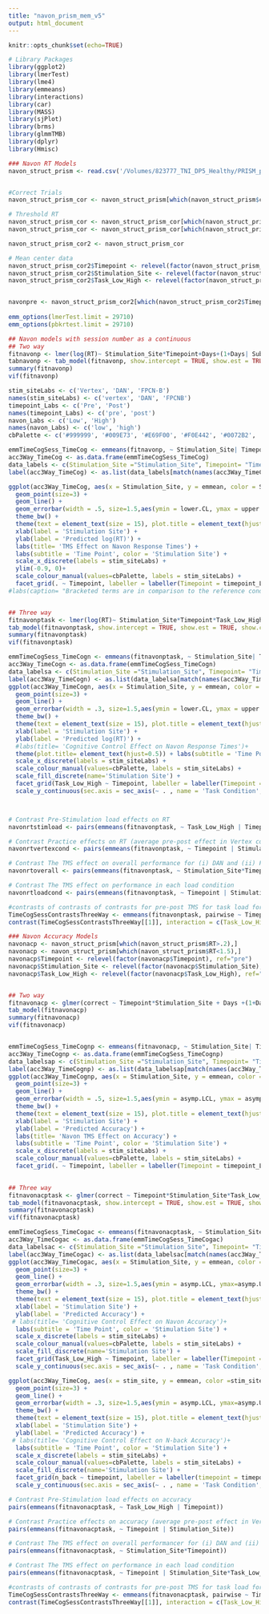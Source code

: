 ---
title: "navon_prism_mem_v5"
output: html_document
---


```{r Setup, include=FALSE}
knitr::opts_chunk$set(echo=TRUE)
```

```{r, fig.width=7.5, fig.height=5}

# Library Packages
library(ggplot2)
library(lmerTest)
library(lme4)
library(emmeans)
library(interactions)
library(car)
library(MASS)
library(sjPlot)
library(brms)
library(glmmTMB)
library(dplyr)
library(Hmisc)

### Navon RT Models
navon_struct_prism <- read.csv('/Volumes/823777_TNI_DP5_Healthy/PRISM_pilot/Navon_Behavioral_LongFormat_PRISM_final_x4_z_day.csv',fileEncoding="UTF-8-BOM")


#Correct Trials
navon_struct_prism_cor <- navon_struct_prism[which(navon_struct_prism$correct=='1'),] 

# Threshold RT
navon_struct_prism_cor <- navon_struct_prism_cor[which(navon_struct_prism_cor$RT>.2),]
navon_struct_prism_cor <- navon_struct_prism_cor[which(navon_struct_prism_cor$RT<1.5),]

navon_struct_prism_cor2 <- navon_struct_prism_cor

# Mean center data
navon_struct_prism_cor2$Timepoint <- relevel(factor(navon_struct_prism_cor2$Timepoint), ref="pre")
navon_struct_prism_cor2$Stimulation_Site <- relevel(factor(navon_struct_prism_cor2$Stimulation_Site), ref="Vertex")
navon_struct_prism_cor2$Task_Low_High <- relevel(factor(navon_struct_prism_cor2$Task_Low_High), ref="low")


navonpre <- navon_struct_prism_cor2[which(navon_struct_prism_cor2$Timepoint == "pre"),]
 
emm_options(lmerTest.limit = 29710)
emm_options(pbkrtest.limit = 29710)

## Navon models with session number as a continuous
## Two way
fitnavonp <- lmer(log(RT)~ Stimulation_Site*Timepoint+Days+(1+Days| Subj:Timepoint), data=navon_struct_prism_cor2, control=lmerControl(optimizer="bobyqa",optCtrl=list(maxfun=100000)), REML=F)
tabnavonp <- tab_model(fitnavonp, show.intercept = TRUE, show.est = TRUE, show.ci = FALSE, show.se = TRUE, show.stat = TRUE, show.p = TRUE, string.se = "SE",string.stat= "t-value", pred.labels = c('Intercept', 'Stimulation Site [DAN]', 'Stimulation Site [FPCN-B]', 'Timepoint [Post]', 'Days', 'Stimulation Site [DAN] * Timepoint [Post]', 'Stimulation Site [FPCN-B] * Timepoint [Post]'))
summary(fitnavonp)
vif(fitnavonp)

stim_siteLabs <- c('Vertex', 'DAN', 'FPCN-B')
names(stim_siteLabs) <- c('vertex', 'DAN', 'FPCNB')
timepoint_Labs <- c('Pre', 'Post')
names(timepoint_Labs) <- c('pre', 'post')
navon_Labs <- c('Low', 'High')
names(navon_Labs) <- c('low', 'high')
cbPalette <- c('#999999', '#009E73', '#E69F00', '#F0E442', '#0072B2', '#D55E00', '#CC79A7')

emmTimeCogSess_TimeCog <- emmeans(fitnavonp, ~ Stimulation_Site| Timepoint, param = 'logk')
acc3Way_TimeCog <- as.data.frame(emmTimeCogSess_TimeCog)
data_labels <- c(Stimulation_Site ="Stimulation_Site", Timepoint= "Timepoint", emmean = "emmean", SE="SE", df="df",lower.CL="lower.CL", upper.CL="upper.CL")
label(acc3Way_TimeCog) <- as.list(data_labels[match(names(acc3Way_TimeCog),names(data_labels))])

ggplot(acc3Way_TimeCog, aes(x = Stimulation_Site, y = emmean, color = Stimulation_Site)) +
  geom_point(size=3) +
  geom_line() +
  geom_errorbar(width = .5, size=1.5,aes(ymin = lower.CL, ymax = upper.CL)) +
  theme_bw() +
  theme(text = element_text(size = 15), plot.title = element_text(hjust = .5, margin = margin(b = 15)), plot.subtitle = element_text(hjust = .5), strip.background = element_blank(), axis.title.x = element_text(margin = margin(t = 10)), axis.title.y = element_text(margin = margin(r = 20))) +
  xlab(label = 'Stimulation Site') +
  ylab(label = 'Predicted log(RT)') +
  labs(title= 'TMS Effect on Navon Response Times') +
  labs(subtitle = 'Time Point', color = 'Stimulation Site') +
  scale_x_discrete(labels = stim_siteLabs) +
  ylim(-0.9, 0)+
  scale_colour_manual(values=cbPalette, labels = stim_siteLabs) +
  facet_grid(. ~ Timepoint, labeller = labeller(Timepoint = timepoint_Labs))
#labs(caption= "Bracketed terms are in comparison to the reference conditions. Stimulation Site in reference to Vertex. Timepoint in reference to Pre. Task Condition in reference to low.")


## Three way 
fitnavonptask <- lmer(log(RT)~ Stimulation_Site*Timepoint*Task_Low_High+ Days + (1 + Days|Subj:Timepoint), data=navon_struct_prism_cor2, control=lmerControl(optimizer="bobyqa",optCtrl=list(maxfun=100000)),REML=F)
tab_model(fitnavonptask, show.intercept = TRUE, show.est = TRUE, show.ci = FALSE, show.se = TRUE, show.p = TRUE, string.se = "SE", pred.labels = c('Intercept', 'Stimulation Site [DAN]', 'Stimulation Site [FPCN-B]', 'Timepoint [Post]', 'Task Condition [High]', 'Days', 'Stimulation Site [DAN] * Timepoint [Post]', 'Stimulation Site [FPCN-B] * Timepoint [Post]', 'Stimulation Site [DAN] * Task Condition [High]', 'Stimulation Site [FPCN-B] * Task Condition [High]', 'Timepoint [Post] * Task Condition [High]', 'Stimulation Site [DAN] * Timepoint [Post] * Task Condition [High]', 'Stimulation Site [FPCN-B] * Timepoint [Post] * Task Condition [High]'))
summary(fitnavonptask)
vif(fitnavonptask)

emmTimeCogSess_TimeCogn <- emmeans(fitnavonptask, ~ Stimulation_Site| Timepoint * Task_Low_High, param = 'logk')
acc3Way_TimeCogn <- as.data.frame(emmTimeCogSess_TimeCogn)
data_labelsa <- c(Stimulation_Site ="Stimulation_Site", Timepoint= "Timepoint", emmean = "emmean", SE="SE", df="df",lower.CL="lower.CL", upper.CL="upper.CL")
label(acc3Way_TimeCogn) <- as.list(data_labelsa[match(names(acc3Way_TimeCogn),names(data_labelsa))])
ggplot(acc3Way_TimeCogn, aes(x = Stimulation_Site, y = emmean, color = Stimulation_Site)) +
  geom_point(size=3) +
  geom_line() +
  geom_errorbar(width = .3, size=1.5,aes(ymin = lower.CL, ymax = upper.CL)) +
  theme_bw() +
  theme(text = element_text(size = 15), plot.title = element_text(hjust = .5, margin = margin(b = 15)), plot.subtitle = element_text(hjust = .5), strip.background = element_blank(), axis.title.x = element_text(margin = margin(t = 10)), axis.title.y = element_text(margin = margin(r = 20))) +
  xlab(label = 'Stimulation Site') +
  ylab(label = 'Predicted log(RT)') +
  #labs(title= 'Cognitive Control Effect on Navon Response Times')+
  theme(plot.title= element_text(hjust=0.5)) + labs(subtitle = 'Time Point', color = 'Stimulation Site') +
  scale_x_discrete(labels = stim_siteLabs) +
  scale_colour_manual(values=cbPalette, labels = stim_siteLabs) +
  scale_fill_discrete(name='Stimulation Site') +
  facet_grid(Task_Low_High ~ Timepoint, labeller = labeller(Timepoint = timepoint_Labs,Task_Low_High = navon_Labs)) +
  scale_y_continuous(sec.axis = sec_axis(~ . , name = 'Task Condition', breaks = NULL, labels = navon_Labs)) 



# Contrast Pre-Stimulation load effects on RT
navonrtstimload <- pairs(emmeans(fitnavonptask, ~ Task_Low_High | Timepoint))

# Contrast Practice effects on RT (average pre-post effect in Vertex condition)
navonrtvertexcond <- pairs(emmeans(fitnavonptask, ~ Timepoint | Stimulation_Site, ))

# Contrast The TMS effect on overall performance for (i) DAN and (ii) FPCN-B relative to (iii) Vertex for RT
navonrtoverall <- pairs(emmeans(fitnavonptask, ~ Stimulation_Site*Timepoint))

# Contrast The TMS effect on performance in each load condition
navonrtloadcond <- pairs(emmeans(fitnavonptask, ~ Timepoint | Stimulation_Site*Task_Low_High))

#contrasts of contrasts of contrasts for pre-post TMS for task load for stimulation site
TimeCogSessContrastsThreeWay <- emmeans(fitnavonptask, pairwise ~ Timepoint* Stimulation_Site * Task_Low_High, param = 'logk')
contrast(TimeCogSessContrastsThreeWay[[1]], interaction = c(Task_Low_High = 'revpairwise'))

### Navon Accuracy Models
navonacp <- navon_struct_prism[which(navon_struct_prism$RT>.2),]
navonacp <- navon_struct_prism[which(navon_struct_prism$RT<1.5),]
navonacp$Timepoint <- relevel(factor(navonacp$Timepoint), ref="pre")
navonacp$Stimulation_Site <- relevel(factor(navonacp$Stimulation_Site), ref="Vertex")
navonacp$Task_Low_High <- relevel(factor(navonacp$Task_Low_High), ref="low")


## Two way 
fitnavonacp <- glmer(correct ~ Timepoint*Stimulation_Site + Days +(1+Days| Subj:Timepoint), family="binomial", data=navonacp)
tab_model(fitnavonacp)
summary(fitnavonacp)
vif(fitnavonacp)


emmTimeCogSess_TimeCognp <- emmeans(fitnavonacp, ~ Stimulation_Site| Timepoint, param = 'logk')
acc3Way_TimeCognp <- as.data.frame(emmTimeCogSess_TimeCognp)
data_labelsap <- c(Stimulation_Site ="Stimulation_Site", Timepoint= "Timepoint", emmean = "emmean", SE="SE", df="df",asymp.LCL="asymp.LCL", asymp.UCL="asymp.UCL")
label(acc3Way_TimeCognp) <- as.list(data_labelsap[match(names(acc3Way_TimeCognp),names(data_labelsap))])
ggplot(acc3Way_TimeCognp, aes(x = Stimulation_Site, y = emmean, color = Stimulation_Site)) +
  geom_point(size=3) +
  geom_line() +
  geom_errorbar(width = .5, size=1.5,aes(ymin = asymp.LCL, ymax = asymp.UCL)) +
  theme_bw() +
  theme(text = element_text(size = 15), plot.title = element_text(hjust = .5, margin = margin(b = 15)), plot.subtitle = element_text(hjust = .5), strip.background = element_blank(), axis.title.x = element_text(margin = margin(t = 10)), axis.title.y = element_text(margin = margin(r = 20))) +
  xlab(label = 'Stimulation Site') +
  ylab(label = 'Predicted Accuracy') +
  labs(title= 'Navon TMS Effect on Accuracy') +
  labs(subtitle = 'Time Point', color = 'Stimulation Site') +
  scale_x_discrete(labels = stim_siteLabs) +
  scale_colour_manual(values=cbPalette, labels = stim_siteLabs) +
  facet_grid(. ~ Timepoint, labeller = labeller(Timepoint = timepoint_Labs)) 
  

## Three way 
fitnavonacptask <- glmer(correct ~ Timepoint*Stimulation_Site*Task_Low_High + Days + (1 + Days| Subj:Timepoint), family="binomial", data=navonacp,control=glmerControl(optimizer="bobyqa",optCtrl=list(maxfun=100000)))
tab_model(fitnavonacptask, show.intercept = TRUE, show.est = TRUE, show.ci = FALSE, show.se = TRUE, show.p = TRUE, string.se = "SE", pred.labels = c('Intercept', 'Stimulation Site [DAN]', 'Stimulation Site [FPCN-B]', 'Timepoint [Post]', 'Task Condition [High]', 'Days', 'Stimulation Site [DAN] * Timepoint [Post]', 'Stimulation Site [FPCN-B] * Timepoint [Post]', 'Stimulation Site [DAN] * Task Condition [High]', 'Stimulation Site [FPCN-B] * Task Condition [High]', 'Timepoint [Post] * Task Condition [High]', 'Stimulation Site [DAN] * Timepoint [Post] * Task Condition [High]', 'Stimulation Site [FPCN-B] * Timepoint [Post] * Task Condition [High]'))
summary(fitnavonacptask)
vif(fitnavonacptask)

emmTimeCogSess_TimeCogac <- emmeans(fitnavonacptask, ~ Stimulation_Site| Timepoint * Task_Low_High, param = 'logk')
acc3Way_TimeCogac <- as.data.frame(emmTimeCogSess_TimeCogac)
data_labelsac <- c(Stimulation_Site ="Stimulation_Site", Timepoint= "Timepoint", emmean = "emmean", SE="SE", df="df",asymp.LCL="asymp.LCL", asymp.UCL="asymp.UCL")
label(acc3Way_TimeCogac) <- as.list(data_labelsac[match(names(acc3Way_TimeCogac),names(data_labelsac))])
ggplot(acc3Way_TimeCogac, aes(x = Stimulation_Site, y = emmean, color = Stimulation_Site)) +
  geom_point(size=3) +
  geom_line() +
  geom_errorbar(width = .3, size=1.5,aes(ymin = asymp.LCL, ymax=asymp.UCL)) +
  theme_bw() +
  theme(text = element_text(size = 15), plot.title = element_text(hjust = .5, margin = margin(b = 15)), plot.subtitle = element_text(hjust = .5), strip.background = element_blank(), axis.title.x = element_text(margin = margin(t = 10)), axis.title.y = element_text(margin = margin(r = 20))) +
  xlab(label = 'Stimulation Site') +
  ylab(label = 'Predicted Accuracy') +
 # labs(title= 'Cognitive Control Effect on Navon Accuracy')+
  labs(subtitle = 'Time Point', color = 'Stimulation Site') +
  scale_x_discrete(labels = stim_siteLabs) +
  scale_colour_manual(values=cbPalette, labels = stim_siteLabs) +
  scale_fill_discrete(name='Stimulation Site') +
  facet_grid(Task_Low_High ~ Timepoint, labeller = labeller(Timepoint = timepoint_Labs,Task_Low_High = navon_Labs)) +
  scale_y_continuous(sec.axis = sec_axis(~ . , name = 'Task Condition', breaks = NULL, labels = navon_Labs))

ggplot(acc3Way_TimeCog, aes(x = stim_site, y = emmean, color =stim_site)) +
  geom_point(size=3) +
  geom_line() +
  geom_errorbar(width = .3, size=1.5,aes(ymin = asymp.LCL, ymax=asymp.UCL)) +
  theme_bw() +
  theme(text = element_text(size = 15), plot.title = element_text(hjust = .5, margin = margin(b = 15)), plot.subtitle = element_text(hjust = .5), strip.background = element_blank(), axis.title.x = element_text(margin = margin(t = 10)), axis.title.y = element_text(margin = margin(r = 20))) +
  xlab(label = 'Stimulation Site') +
  ylab(label = 'Predicted Accuracy') +
 # labs(title= 'Cognitive Control Effect on N-back Accuracy')+
  labs(subtitle = 'Time Point', color = 'Stimulation Site') +
  scale_x_discrete(labels = stim_siteLabs) +
  scale_colour_manual(values=cbPalette, labels = stim_siteLabs) +
  scale_fill_discrete(name='Stimulation Site') +
  facet_grid(n_back ~ timepoint, labeller = labeller(timepoint = timepoint_Labs,n_back = nBack_Labs)) +
  scale_y_continuous(sec.axis = sec_axis(~ . , name = 'Task Condition', breaks = NULL, labels = nBack_Labs))

# Contrast Pre-Stimulation load effects on accuracy
pairs(emmeans(fitnavonacptask, ~ Task_Low_High | Timepoint))

# Contrast Practice effects on accuracy (average pre-post effect in Vertex condition)
pairs(emmeans(fitnavonacptask, ~ Timepoint | Stimulation_Site))

# Contrast The TMS effect on overall performancer for (i) DAN and (ii) FPCN-B relative to (iii) Vertex for accuracy
pairs(emmeans(fitnavonacptask, ~ Stimulation_Site*Timepoint))

# Contrast The TMS effect on performance in each load condition
pairs(emmeans(fitnavonacptask, ~ Timepoint | Stimulation_Site*Task_Low_High))

#contrasts of contrasts of contrasts for pre-post TMS for task load for stimulation site
TimeCogSessContrastsThreeWay <- emmeans(fitnavonacptask, pairwise ~ Timepoint* Stimulation_Site * Task_Low_High, param = 'logk')
contrast(TimeCogSessContrastsThreeWay[[1]], interaction = c(Task_Low_High = 'revpairwise'))

```
